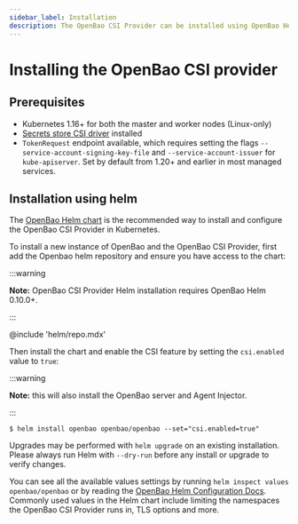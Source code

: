 ```yaml
---
sidebar_label: Installation
description: The OpenBao CSI Provider can be installed using OpenBao Helm.
---
```


# Installing the OpenBao CSI provider

## Prerequisites

- Kubernetes 1.16+ for both the master and worker nodes (Linux-only)
- [Secrets store CSI driver](https://secrets-store-csi-driver.sigs.k8s.io/getting-started/installation.html) installed
- `TokenRequest` endpoint available, which requires setting the flags
  `--service-account-signing-key-file` and `--service-account-issuer` for
  `kube-apiserver`. Set by default from 1.20+ and earlier in most managed services.

## Installation using helm

The [OpenBao Helm chart](/docs/platform/k8s/helm) is the recommended way to
install and configure the OpenBao CSI Provider in Kubernetes.

To install a new instance of OpenBao and the OpenBao CSI Provider, first add the
Openbao helm repository and ensure you have access to the chart:

:::warning

**Note:** OpenBao CSI Provider Helm installation requires OpenBao Helm 0.10.0+.

:::

@include 'helm/repo.mdx'

Then install the chart and enable the CSI feature by setting the
`csi.enabled` value to `true`:

:::warning

**Note:** this will also install the OpenBao server and Agent Injector.

:::

```shell-session
$ helm install openbao openbao/openbao --set="csi.enabled=true"
```

Upgrades may be performed with `helm upgrade` on an existing installation. Please
always run Helm with `--dry-run` before any install or upgrade to verify
changes.

You can see all the available values settings by running `helm inspect values openbao/openbao` or by reading the [OpenBao Helm Configuration
Docs](/docs/platform/k8s/helm/configuration). Commonly used values in the Helm
chart include limiting the namespaces the OpenBao CSI Provider runs in, TLS options and
more.

<!-- TODO: uncomment once OpenShift is known to work -->
<!-- ## Installation on OpenShift -->

<!-- We recommend using the [OpenBao agent injector on Openshift](/docs/platform/k8s/helm/openshift) -->
<!-- instead of the Secrets Store CSI driver. OpenShift -->
<!-- [does not recommend](https://docs.openshift.com/container-platform/4.9/storage/persistent_storage/persistent-storage-hostpath.html) -->
<!-- using `hostPath` mounting in production or -->
<!-- [certify Helm charts](https://github.com/redhat-certification/chart-verifier/blob/dbf89bff2d09142e4709d689a9f4037a739c2244/docs/helm-chart-checks.md#table-2-helm-chart-default-checks) -->
<!-- using CSI objects because pods must run as privileged. Pods will have elevated access to -->
<!-- other pods on the same node, which OpenShift does not recommend. -->

<!-- You can run the Secrets Store CSI driver with additional -->
<!-- security configurations on a OpenShift development -->
<!-- or testing cluster. -->

<!-- Deploy the Secrets Store CSI driver and OpenBao Helm chart -->
<!-- to your OpenShift cluster. -->

<!-- Then, patch the `DaemonSet` for the OpenBao CSI provider to -->
<!-- run with a privileged security context. -->

<!-- ```shell-session -->
<!-- $ kubectl patch daemonset openbao-csi-provider \ -->
<!--   --type='json' \ -->
<!--   --patch='[{"op": "add", "path": "/spec/template/spec/containers/0/securityContext", "value": {"privileged": true} }]' -->
<!-- ``` -->

<!-- The Secrets Store CSI driver and OpenBao CSI provider need `hostPath` mount access. -->
<!-- Add the service account for the Secrets Store CSI driver to the `privileged` -->
<!-- [security context constraint](https://cloud.redhat.com/blog/managing-sccs-in-openshift). -->

<!-- ```shell-session -->
<!-- $ oc adm policy add-scc-to-user privileged system:serviceaccount:${KUBERNETES_OPENBAO_NAMESPACE}:secrets-store-csi-driver -->
<!-- ``` -->

<!-- Add the service account for the OpenBao CSI provider to the `privileged` -->
<!-- security context constraint. -->

<!-- ```shell-session -->
<!-- $ oc adm policy add-scc-to-user privileged system:serviceaccount:${KUBERNETES_OPENBAO_NAMESPACE}:openbao-csi-provider -->
<!-- ``` -->

<!-- You need to give additional access to the application retrieving secrets with the OpenBao CSI provider. -->
<!-- Create a `SecurityContextConstraint` to `allowHostDirVolumePlugin`, `allowHostDirVolumePlugin`, and -->
<!-- `allowHostPorts` for the application's service account. -->
<!-- You can adjust the other attributes based on your application's runtime configuration. -->

<!-- ```shell-session -->
<!-- $ cat > application-scc.yaml << EOF -->
<!-- apiVersion: security.openshift.io/v1 -->
<!-- kind: SecurityContextConstraints -->
<!-- metadata: -->
<!--   name: openbao-csi-provider -->
<!-- allowPrivilegedContainer: false -->
<!-- allowHostDirVolumePlugin: true -->
<!-- allowHostNetwork: true -->
<!-- allowHostPorts: true -->
<!-- allowHostIPC: false -->
<!-- allowHostPID: false -->
<!-- readOnlyRootFilesystem: false -->
<!-- defaultAddCapabilities: -->
<!-- - SYS_ADMIN -->
<!-- runAsUser: -->
<!--   type: RunAsAny -->
<!-- seLinuxContext: -->
<!--   type: RunAsAny -->
<!-- fsGroup: -->
<!--   type: RunAsAny -->
<!-- users: -->
<!-- - system:serviceaccount:${KUBERNETES_APPLICATION_NAMESPACE}:${APPLICATION_SERVICE_ACCOUNT} -->
<!-- EOF -->
<!-- ``` -->

<!-- Add the security context constraint for the application. -->

<!-- ```shell-session -->
<!-- $ kubectl apply -f application-scc.yaml -->
<!-- ``` -->
